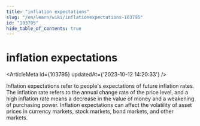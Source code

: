 ```yaml
---
title: "inflation expectations"
slug: "/en/learn/wiki/inflationexpectations-103795"
id: "103795"
hide_table_of_contents: true
---
```



<Breadcrumbs current="inflation expectations" />

# inflation expectations

<ArticleMeta id={103795} updatedAt={'2023-10-12 14:20:33'} />
<div className='border-solid border-b border-t-0 my-4 border-[var(--ifm-color-gray-300)]' />

Inflation expectations refer to people's expectations of future inflation rates. The inflation rate refers to the annual change rate of the price level, and a high inflation rate means a decrease in the value of money and a weakening of purchasing power. Inflation expectations can affect the volatility of asset prices in currency markets, stock markets, bond markets, and other markets.
